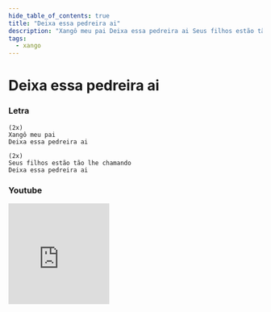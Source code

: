 ```yaml
---
hide_table_of_contents: true
title: "Deixa essa pedreira ai"
description: "Xangô meu pai Deixa essa pedreira ai Seus filhos estão tão lhe chamando Deixa essa pedreira ai"
tags:
  - xango
---
```


# Deixa essa pedreira ai

### Letra

```text
(2x)
Xangô meu pai
Deixa essa pedreira ai

(2x)
Seus filhos estão tão lhe chamando
Deixa essa pedreira ai
```

### Youtube

<iframe
  width="200"
  height="200"
  src="https://www.youtube.com/embed/LvLYnqz4QMk"
  title="YouTube video player"
  frameborder="0"
  allow="accelerometer; autoplay; clipboard-write; encrypted-media; gyroscope; picture-in-picture; web-share"
  referrerpolicy="strict-origin-when-cross-origin"
  allowfullscreen
></iframe>